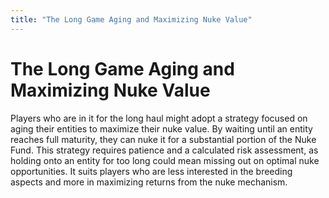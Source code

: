 ```yaml
---
title: "The Long Game Aging and Maximizing Nuke Value"
---
```


# The Long Game Aging and Maximizing Nuke Value

Players who are in it for the long haul might adopt a strategy focused on aging their entities to maximize their nuke value. By waiting until an entity reaches full maturity, they can nuke it for a substantial portion of the Nuke Fund. This strategy requires patience and a calculated risk assessment, as holding onto an entity for too long could mean missing out on optimal nuke opportunities. It suits players who are less interested in the breeding aspects and more in maximizing returns from the nuke mechanism.
